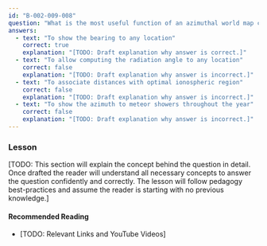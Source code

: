 ```yaml
---
id: "B-002-009-008"
question: "What is the most useful function of an azimuthal world map centred on your location?"
answers:
  - text: "To show the bearing to any location"
    correct: true
    explanation: "[TODO: Draft explanation why answer is correct.]"
  - text: "To allow computing the radiation angle to any location"
    correct: false
    explanation: "[TODO: Draft explanation why answer is incorrect.]"
  - text: "To associate distances with optimal ionospheric region"
    correct: false
    explanation: "[TODO: Draft explanation why answer is incorrect.]"
  - text: "To show the azimuth to meteor showers throughout the year"
    correct: false
    explanation: "[TODO: Draft explanation why answer is incorrect.]"
---
```


### Lesson

[TODO: This section will explain the concept behind the question in detail. Once drafted the reader will understand all necessary concepts to answer the question confidently and correctly. The lesson will follow pedagogy best-practices and assume the reader is starting with no previous knowledge.]

#### Recommended Reading

- [TODO: Relevant Links and YouTube Videos]
